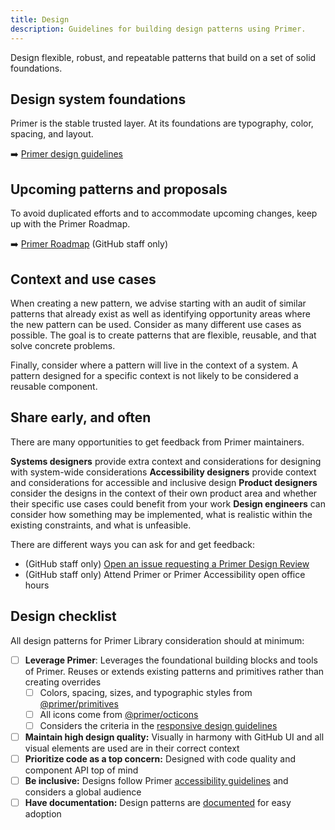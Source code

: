 ```yaml
---
title: Design
description: Guidelines for building design patterns using Primer.
---
```



Design flexible, robust, and repeatable patterns that build on a set of solid foundations.

## Design system foundations

Primer is the stable trusted layer. At its foundations are typography, color, spacing, and layout.

➡️ [Primer design guidelines](https://primer.style/)

## Upcoming patterns and proposals

To avoid duplicated efforts and to accommodate upcoming changes, keep up with the Primer Roadmap.

➡️ [Primer Roadmap](https://github.com/orgs/github/projects/2759/views/29) (GitHub staff only)

## Context and use cases

When creating a new pattern, we advise starting with an audit of similar patterns that already exist as well as identifying opportunity areas where the new pattern can be used. Consider as many different use cases as possible. The goal is to create patterns that are flexible, reusable, and that solve concrete problems.

Finally, consider where a pattern will live in the context of a system. A pattern designed for a specific context is not likely to be considered a reusable component.

## Share early, and often

There are many opportunities to get feedback from Primer maintainers.

**Systems designers** provide extra context and considerations for designing with system-wide considerations
**Accessibility designers** provide context and considerations for accessible and inclusive design
**Product designers** consider the designs in the context of their own product area and whether their specific use cases could benefit from your work
**Design engineers** can consider how something may be implemented, what is realistic within the existing constraints, and what is unfeasible.

There are different ways you can ask for and get feedback:

- (GitHub staff only) [Open an issue requesting a Primer Design Review](https://github.com/github/primer/#need-a-primer-pattern-or-octicon-)
- (GitHub staff only) Attend Primer or Primer Accessibility open office hours

## Design checklist

All design patterns for Primer Library consideration should at minimum:

- [ ] **Leverage Primer**: Leverages the foundational building blocks and tools of Primer. Reuses or extends existing patterns and primitives rather than creating overrides
  - [ ] Colors, spacing, sizes, and typographic styles from [@primer/primitives](https://github.com/primer/primitives/)
  - [ ] All icons come from [@primer/octicons](https://github.com/primer/octicons/)
  - [ ] Considers the criteria in the [responsive design guidelines](https://primer.style/foundations/responsive)
- [ ] **Maintain high design quality:** Visually in harmony with GitHub UI and all visual elements are used are in their correct context
- [ ] **Prioritize code as a top concern:** Designed with code quality and component API top of mind
- [ ] **Be inclusive:** Designs follow Primer [accessibility guidelines](https://primer.style/guides/accessibility/guidelines) and considers a global audience
- [ ] **Have documentation:** Design patterns are [documented](https://primer.style/guides/contribute/documentation) for easy adoption
